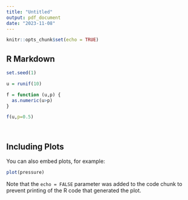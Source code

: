 ```yaml
---
title: "Untitled"
output: pdf_document
date: "2023-11-08"
---
```


```r
knitr::opts_chunk$set(echo = TRUE)
```

## R Markdown


```r
set.seed(1)

u = runif(10)

f = function (u,p) {
  as.numeric(u>p)
}

f(u,p=0.5)




```

## Including Plots

You can also embed plots, for example:

```r
plot(pressure)
```

Note that the `echo = FALSE` parameter was added to the code chunk to prevent printing of the R code that generated the plot.
